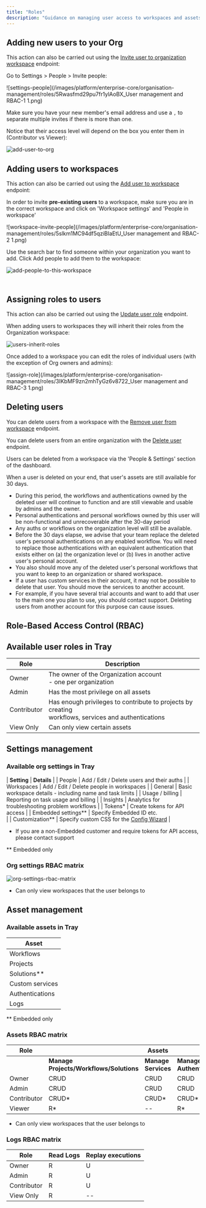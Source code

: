 ```yaml
---
title: "Roles"
description: "Guidance on managing user access to workspaces and assets"
---
```


## Adding new users to your Org[​](http://localhost:3000/docs/governance/org-management/rbac-and-user-management#adding-new-users-to-your-org)

This action can also be carried out using the [Invite user to organization workspace](https://developer.tray.io/openapi/trayapi/tag/workspaces/#tag/workspaces/operation/invite-user-to-organization) endpoint:

Go to Settings > People > Invite people:

![settings-people](/images/platform/enterprise-core/organisation-management/roles/5Rwasfmd29pu7fr1ylAoBX_User management and RBAC-1 1.png)

Make sure you have your new member's email address and use a `,` to separate multiple invites if there is more than one.

Notice that their access level will depend on the box you enter them in (Contributor vs Viewer):

![add-user-to-org](/images/platform/enterprise-core/organisation-management/roles/1X4elCVd009zGTKob7liG4_add-user-to-org.png)

## Adding users to workspaces[​](http://localhost:3000/docs/governance/org-management/rbac-and-user-management#adding-users-to-workspaces)

This action can also be carried out using the [Add user to workspace](https://developer.tray.io/openapi/trayapi/tag/workspaces/#tag/workspaces/operation/add-user-to-workspace) endpoint:

In order to invite **pre-existing users** to a workspace, make sure you are in the correct workspace and click on 'Workspace settings' and 'People in workspace'

![workspace-invite-people](/images/platform/enterprise-core/organisation-management/roles/5slkm1MC94df5qziBIaEtU_User management and RBAC-2 1.png)

Use the search bar to find someone within your organization you want to add. Click Add people to add them to the workspace:

![add-people-to-this-workspace](/images/platform/enterprise-core/organisation-management/roles/2XXZhDPyZ7SJbe4XMWoH3b_add-people-to-this-workspace.png)

## <br/>Assigning roles to users[​](http://localhost:3000/docs/governance/org-management/rbac-and-user-management#assigning-roles-to-users)

This action can also be carried out using the [Update user role](https://developer.tray.io/openapi/trayapi/tag/users/#tag/users/operation/update-user-organization-role) endpoint.

When adding users to workspaces they will inherit their roles from the Organization workspace:

![users-inherit-roles](/images/platform/enterprise-core/organisation-management/roles/6MBKZwDyY9aQrWYsprxt9W_users-inherit-roles.png)

Once added to a workspace you can edit the roles of individual users (with the exception of Org owners and admins):

![assign-role](/images/platform/enterprise-core/organisation-management/roles/3IKbMF9zn2mhTyGz6v8722_User management and RBAC-3 1.png)

## Deleting users[​](http://localhost:3000/docs/governance/org-management/rbac-and-user-management#deleting-users)

You can delete users from a workspace with the [Remove user from workspace](https://developer.tray.io/openapi/trayapi/tag/workspaces/#tag/workspaces/operation/remove-user-from-a-Workspace) endpoint.

You can delete users from an entire organization with the [Delete user](https://developer.tray.io/openapi/trayapi/tag/users/#tag/users/operation/delete-user-by-id) endpoint.

Users can be deleted from a workspace via the 'People & Settings' section of the dashboard.

When a user is deleted on your end, that user's assets are still available  for 30 days.

- During this period, the workflows and authentications owned by the deleted user will continue to function and are still viewable and usable by admins and the owner.
- Personal authentications and personal workflows owned by this user will be non-functional and unrecoverable after the 30-day period
- Any auths or workflows on the organization level will still be available.
- Before the 30 days elapse, we advise that your team replace the deleted user's personal authentications on any enabled workflow. You will need to replace those authentications with an equivalent authentication that exists either on (a) the organization level or (b) lives in another active user's personal account.
- You also should move any of the deleted user's personal workflows that you want to keep to an organization or shared workspace.
- If a user has custom services in their account, it may not be possible to delete that user. You should move the services to another account.
- For example, if you have several trial accounts and want to add that user to the main one you plan to use, you should contact support. Deleting users from another account for this purpose can cause issues.

## Role-Based Access Control (RBAC)[​](http://localhost:3000/docs/governance/org-management/rbac-and-user-management#role-based-access-control-rbac)

## Available user roles in Tray[​](http://localhost:3000/docs/governance/org-management/rbac-and-user-management#available-user-roles-in-tray)

| **Role** | **Description** |
| --- | --- |
| Owner | The owner of the Organization account<br/>- one per organization |
| Admin | Has the most privilege on all assets |
| Contributor | Has enough privileges to contribute to projects by creating<br/>workflows, services and authentications |
| View Only | Can only view certain assets |

## Settings management[​](http://localhost:3000/docs/governance/org-management/rbac-and-user-management#settings-management)

### Available org settings in Tray

| **Setting** | **Details** |
| People | Add / Edit / Delete users and their auths |
| Workspaces | Add / Edit / Delete people in workspaces |
| General | Basic workspace details - including name and task limits |
| Usage / billing | Reporting on task usage and billing |
| Insights | Analytics for troubleshooting problem workflows |
| Tokens* | Create tokens for API access |
| Embedded settings** | Specify Embedded ID etc.<br/> |
| Customization** | Specify custom CSS for the [Config Wizard](/tray-uac/embedded-integrations/key-embedded-concepts/the-config-wizard/) |

* If you are a non-Embedded customer and require tokens for API access, please contact support

** Embedded only

### Org settings RBAC matrix<br/>

![org-settings-rbac-matrix](/images/platform/enterprise-core/organisation-management/roles/6l6Ma12Tw8B2oBLjZabimo_org-settings-rbac-matrix.png)

* Can only view workspaces that the user belongs to

## Asset management[​](http://localhost:3000/docs/governance/org-management/rbac-and-user-management#asset-management)

### Available assets in Tray

| Asset |
| --- |
| Workflows |
| Projects |
| Solutions** |
| Custom services |
| Authentications |
| Logs |

** Embedded only

### Assets RBAC matrix

| Role |  | Assets |  |
| --- | --- | --- | --- |
|  | **Manage Projects/Workflows/Solutions** | **Manage Services** | **Manage Authentications** |
| Owner | CRUD | CRUD | CRUD |
| Admin | CRUD | CRUD | CRUD |
| Contributor | CRUD* | CRUD* | CRUD* |
| Viewer | R* | -- | R* |

* Can only view workspaces that the user belongs to

### Logs RBAC matrix

| **Role** | **Read Logs** | **Replay executions** |
| --- | --- | --- |
| Owner | R | U |
| Admin | R | U |
| Contributor | R | U |
| View Only | R | -- |
